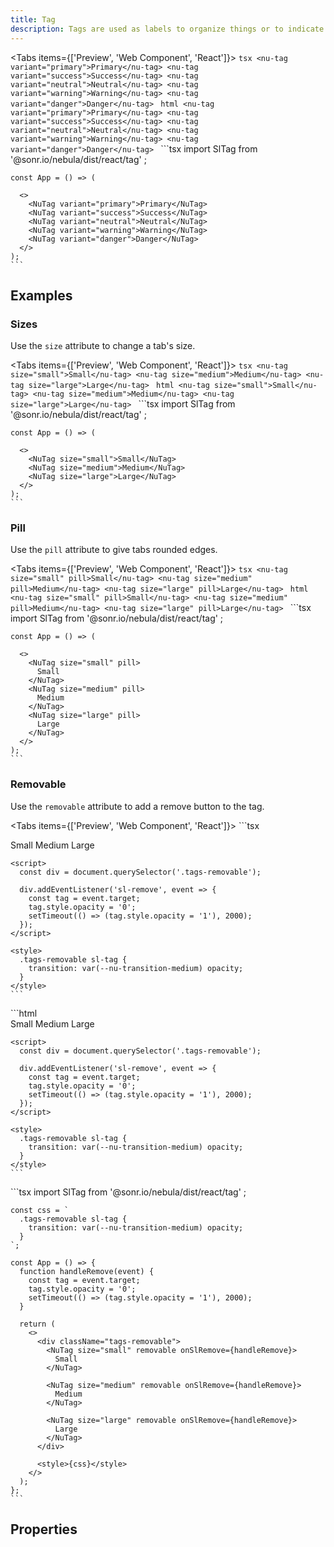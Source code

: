 ```yaml
---
title: Tag
description: Tags are used as labels to organize things or to indicate a selection.
---
```



<Tabs items={['Preview', 'Web Component', 'React']}>
  <Tab value="Preview">
    ```tsx
    <nu-tag variant="primary">Primary</nu-tag>
    <nu-tag variant="success">Success</nu-tag>
    <nu-tag variant="neutral">Neutral</nu-tag>
    <nu-tag variant="warning">Warning</nu-tag>
    <nu-tag variant="danger">Danger</nu-tag>
    ```
  </Tab>
  <Tab value="Web Component">
    ```html
    <nu-tag variant="primary">Primary</nu-tag>
    <nu-tag variant="success">Success</nu-tag>
    <nu-tag variant="neutral">Neutral</nu-tag>
    <nu-tag variant="warning">Warning</nu-tag>
    <nu-tag variant="danger">Danger</nu-tag>
    ```
  </Tab>
  <Tab value="React">
    ```tsx
    import SlTag from '@sonr.io/nebula/dist/react/tag'
    ;
    
    const App = () => (
      
      <>
        <NuTag variant="primary">Primary</NuTag>
        <NuTag variant="success">Success</NuTag>
        <NuTag variant="neutral">Neutral</NuTag>
        <NuTag variant="warning">Warning</NuTag>
        <NuTag variant="danger">Danger</NuTag>
      </>
    );
    ```
  </Tab>
</Tabs>

## Examples

### Sizes

Use the `size` attribute to change a tab's size.

<Tabs items={['Preview', 'Web Component', 'React']}>
  <Tab value="Preview">
    ```tsx
    <nu-tag size="small">Small</nu-tag>
    <nu-tag size="medium">Medium</nu-tag>
    <nu-tag size="large">Large</nu-tag>
    ```
  </Tab>
  <Tab value="Web Component">
    ```html
    <nu-tag size="small">Small</nu-tag>
    <nu-tag size="medium">Medium</nu-tag>
    <nu-tag size="large">Large</nu-tag>
    ```
  </Tab>
  <Tab value="React">
    ```tsx
    import SlTag from '@sonr.io/nebula/dist/react/tag'
    ;
    
    const App = () => (
      
      <>
        <NuTag size="small">Small</NuTag>
        <NuTag size="medium">Medium</NuTag>
        <NuTag size="large">Large</NuTag>
      </>
    );
    ```
  </Tab>
</Tabs>

### Pill

Use the `pill` attribute to give tabs rounded edges.

<Tabs items={['Preview', 'Web Component', 'React']}>
  <Tab value="Preview">
    ```tsx
    <nu-tag size="small" pill>Small</nu-tag>
    <nu-tag size="medium" pill>Medium</nu-tag>
    <nu-tag size="large" pill>Large</nu-tag>
    ```
  </Tab>
  <Tab value="Web Component">
    ```html
    <nu-tag size="small" pill>Small</nu-tag>
    <nu-tag size="medium" pill>Medium</nu-tag>
    <nu-tag size="large" pill>Large</nu-tag>
    ```
  </Tab>
  <Tab value="React">
    ```tsx
    import SlTag from '@sonr.io/nebula/dist/react/tag'
    ;
    
    const App = () => (
      
      <>
        <NuTag size="small" pill>
          Small
        </NuTag>
        <NuTag size="medium" pill>
          Medium
        </NuTag>
        <NuTag size="large" pill>
          Large
        </NuTag>
      </>
    );
    ```
  </Tab>
</Tabs>

### Removable

Use the `removable` attribute to add a remove button to the tag.

<Tabs items={['Preview', 'Web Component', 'React']}>
  <Tab value="Preview">
    ```tsx
    <div class="tags-removable">
      <nu-tag size="small" removable>Small</nu-tag>
      <nu-tag size="medium" removable>Medium</nu-tag>
      <nu-tag size="large" removable>Large</nu-tag>
    </div>
    
    <script>
      const div = document.querySelector('.tags-removable');
    
      div.addEventListener('sl-remove', event => {
        const tag = event.target;
        tag.style.opacity = '0';
        setTimeout(() => (tag.style.opacity = '1'), 2000);
      });
    </script>
    
    <style>
      .tags-removable sl-tag {
        transition: var(--nu-transition-medium) opacity;
      }
    </style>
    ```
  </Tab>
  <Tab value="Web Component">
    ```html
    <div class="tags-removable">
      <nu-tag size="small" removable>Small</nu-tag>
      <nu-tag size="medium" removable>Medium</nu-tag>
      <nu-tag size="large" removable>Large</nu-tag>
    </div>
    
    <script>
      const div = document.querySelector('.tags-removable');
    
      div.addEventListener('sl-remove', event => {
        const tag = event.target;
        tag.style.opacity = '0';
        setTimeout(() => (tag.style.opacity = '1'), 2000);
      });
    </script>
    
    <style>
      .tags-removable sl-tag {
        transition: var(--nu-transition-medium) opacity;
      }
    </style>
    ```
  </Tab>
  <Tab value="React">
    ```tsx
    import SlTag from '@sonr.io/nebula/dist/react/tag'
    ;
    
    const css = `
      .tags-removable sl-tag {
        transition: var(--nu-transition-medium) opacity;
      }
    `;
    
    const App = () => {
      function handleRemove(event) {
        const tag = event.target;
        tag.style.opacity = '0';
        setTimeout(() => (tag.style.opacity = '1'), 2000);
      }
    
      return (
        <>
          <div className="tags-removable">
            <NuTag size="small" removable onSlRemove={handleRemove}>
              Small
            </NuTag>
    
            <NuTag size="medium" removable onSlRemove={handleRemove}>
              Medium
            </NuTag>
    
            <NuTag size="large" removable onSlRemove={handleRemove}>
              Large
            </NuTag>
          </div>
    
          <style>{css}</style>
        </>
      );
    };
    ```
  </Tab>
</Tabs>

## Properties

<AutoTypeTable path="./src/components/tag/tag.component.ts" name="NuTag" />

